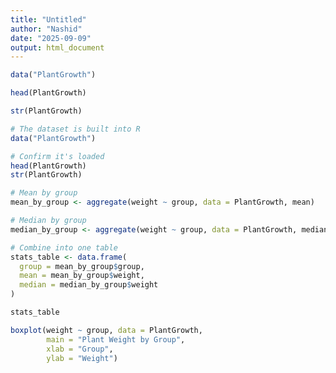 ```yaml
---
title: "Untitled"
author: "Nashid"
date: "2025-09-09"
output: html_document
---
```


```r
data("PlantGrowth")
```
```r
head(PlantGrowth)

str(PlantGrowth)
```

```r
# The dataset is built into R
data("PlantGrowth")

# Confirm it's loaded
head(PlantGrowth)
str(PlantGrowth)
```
```r
# Mean by group
mean_by_group <- aggregate(weight ~ group, data = PlantGrowth, mean)

# Median by group
median_by_group <- aggregate(weight ~ group, data = PlantGrowth, median)

# Combine into one table
stats_table <- data.frame(
  group = mean_by_group$group,
  mean = mean_by_group$weight,
  median = median_by_group$weight
)

stats_table
```
```r
boxplot(weight ~ group, data = PlantGrowth,
        main = "Plant Weight by Group",
        xlab = "Group",
        ylab = "Weight")
```

